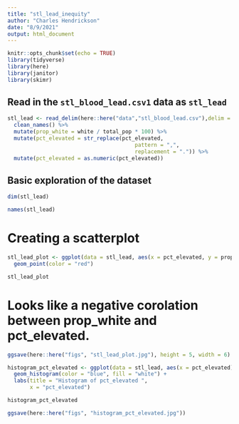 ```yaml
---
title: "stl_lead_inequity"
author: "Charles Hendrickson"
date: "8/9/2021"
output: html_document
---
```


```r
knitr::opts_chunk$set(echo = TRUE)
library(tidyverse)
library(here)
library(janitor)
library(skimr)
```

## Read in the `stl_blood_lead.csv1` data as `stl_lead`

```r
stl_lead <- read_delim(here::here("data","stl_blood_lead.csv"),delim = ";") %>%
  clean_names() %>% 
  mutate(prop_white = white / total_pop * 100) %>%
  mutate(pct_elevated = str_replace(pct_elevated,
                                        pattern = ",",
                                        replacement = ".")) %>% 
  mutate(pct_elevated = as.numeric(pct_elevated))

```

## Basic exploration of the dataset

```r
dim(stl_lead)

names(stl_lead)

```

# Creating a scatterplot

```r
stl_lead_plot <- ggplot(data = stl_lead, aes(x = pct_elevated, y = prop_white)) +
  geom_point(color = "red")

stl_lead_plot

```
# Looks like a negative corolation between prop_white and pct_elevated.

```r
ggsave(here::here("figs", "stl_lead_plot.jpg"), height = 5, width = 6)
```

```r

histogram_pct_elevated <- ggplot(data = stl_lead, aes(x = pct_elevated)) +
  geom_histogram(color = "blue", fill = "white") + 
  labs(title = "Histogram of pct_elevated ",
       x = "pct_elevated")

histogram_pct_elevated
```

```r
ggsave(here::here("figs", "histogram_pct_elevated.jpg"))

```











